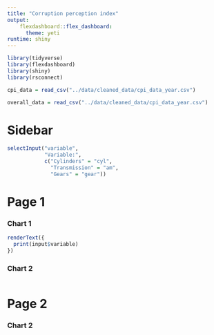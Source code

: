 ```yaml
---
title: "Corruption perception index"
output: 
    flexdashboard::flex_dashboard:
      theme: yeti
runtime: shiny
---
```



```r
library(tidyverse)
library(flexdashboard)
library(shiny)
library(rsconnect)

cpi_data = read_csv("../data/cleaned_data/cpi_data_year.csv")

overall_data = read_csv("../data/cleaned_data/cpi_data_year.csv")
```

Sidebar { .sidebar} 
=====================================

```r
selectInput("variable", 
            "Variable:",
            c("Cylinders" = "cyl",
              "Transmission" = "am",
              "Gears" = "gear"))
```

Page 1
=====================================  

### Chart 1
    
```r
renderText({
  print(input$variable)
})

```


### Chart 2

```r

```

Page 2
=====================================     

### Chart 2
    
```r
```